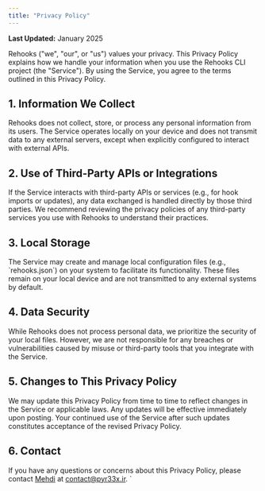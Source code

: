 ```yaml
---
title: "Privacy Policy"
---
```


**Last Updated:** January 2025

Rehooks ("we", "our", or "us") values your privacy. This Privacy Policy explains how we handle your information when you use the Rehooks CLI project (the "Service"). By using the Service, you agree to the terms outlined in this Privacy Policy.

## 1. Information We Collect

Rehooks does not collect, store, or process any personal information from its users. The Service operates locally on your device and does not transmit data to any external servers, except when explicitly configured to interact with external APIs.

## 2. Use of Third-Party APIs or Integrations

If the Service interacts with third-party APIs or services (e.g., for hook imports or updates), any data exchanged is handled directly by those third parties. We recommend reviewing the privacy policies of any third-party services you use with Rehooks to understand their practices.

## 3. Local Storage

The Service may create and manage local configuration files (e.g., \`rehooks.json\`) on your system to facilitate its functionality. These files remain on your local device and are not transmitted to any external systems by default.

## 4. Data Security

While Rehooks does not process personal data, we prioritize the security of your local files. However, we are not responsible for any breaches or vulnerabilities caused by misuse or third-party tools that you integrate with the Service.

## 5. Changes to This Privacy Policy

We may update this Privacy Policy from time to time to reflect changes in the Service or applicable laws. Any updates will be effective immediately upon posting. Your continued use of the Service after such updates constitutes acceptance of the revised Privacy Policy.

## 6. Contact

If you have any questions or concerns about this Privacy Policy, please contact [Mehdi](https://x.com/Pyr33x) at [contact@pyr33x.ir](mailto:contact@pyr33x.ir).
`
